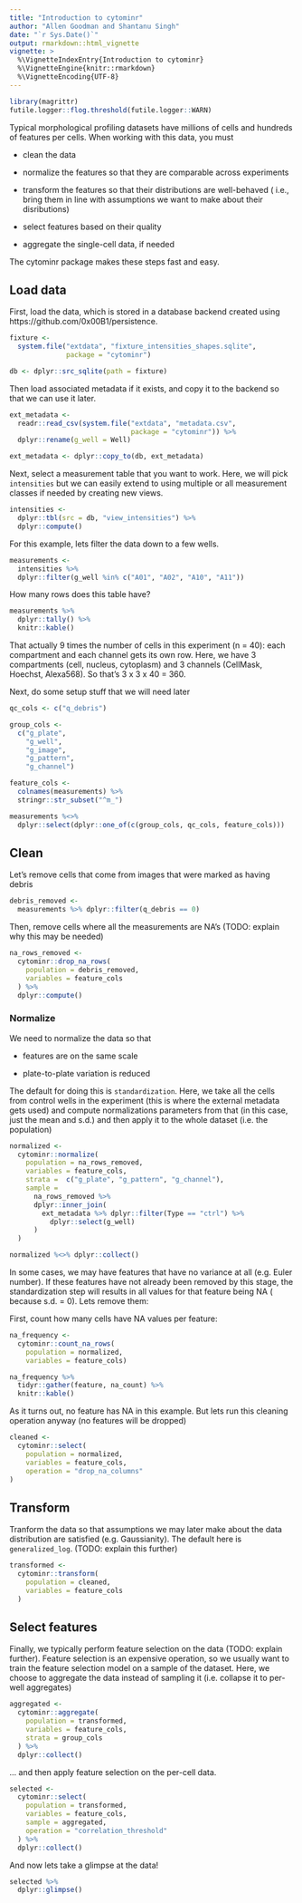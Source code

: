 ```yaml
---
title: "Introduction to cytominr"
author: "Allen Goodman and Shantanu Singh"
date: "`r Sys.Date()`"
output: rmarkdown::html_vignette
vignette: >
  %\VignetteIndexEntry{Introduction to cytominr}
  %\VignetteEngine{knitr::rmarkdown}
  %\VignetteEncoding{UTF-8}
---
```


```r
library(magrittr)
futile.logger::flog.threshold(futile.logger::WARN)
```


Typical morphological profiling datasets have millions of cells 
and hundreds of features per cells. When working with this data, you must

- clean the data

- normalize the features so that they are comparable across experiments

- transform the features so that their distributions are well-behaved (
i.e., bring them in line with assumptions we want to make about their 
disributions) 

- select features based on their quality

- aggregate the single-cell data, if needed

The cytominr package makes these steps fast and easy.

## Load data
First, load the data, which is stored in a database backend created using 
https://github.com/0x00B1/persistence.

```r
fixture <-
  system.file("extdata", "fixture_intensities_shapes.sqlite",
              package = "cytominr")

db <- dplyr::src_sqlite(path = fixture)

```

Then load associated metadata if it exists, and copy it to the backend so that
we can use it later.

```r
ext_metadata <-
  readr::read_csv(system.file("extdata", "metadata.csv",
                              package = "cytominr")) %>%
  dplyr::rename(g_well = Well)

ext_metadata <- dplyr::copy_to(db, ext_metadata)

```

Next, select a measurement table that you want to work. Here, we will pick 
`intensities` but we can easily extend to using multiple or all measurement
classes if needed by creating new views.

```r
intensities <-
  dplyr::tbl(src = db, "view_intensities") %>%
  dplyr::compute()

```

For this example, lets filter the data down to a few wells.

```r
measurements <-
  intensities %>%
  dplyr::filter(g_well %in% c("A01", "A02", "A10", "A11"))
```

How many rows does this table have?

```r
measurements %>%
  dplyr::tally() %>%
  knitr::kable()
```

That actually 9 times the number of cells in this experiment (n = 40): each 
compartment and each channel gets its own row. Here, we have 3 compartments 
(cell, nucleus, cytoplasm) and 3 channels (CellMask, Hoechst, Alexa568). 
So that's 3 x 3 x 40 = 360.

Next, do some setup stuff that we will need later

```r
qc_cols <- c("q_debris")

group_cols <-
  c("g_plate",
    "g_well",
    "g_image",
    "g_pattern",
    "g_channel")

feature_cols <-
  colnames(measurements) %>%
  stringr::str_subset("^m_")

measurements %<>%
  dplyr::select(dplyr::one_of(c(group_cols, qc_cols, feature_cols)))

```

## Clean

Let's remove cells that come from images that were marked as having debris

```r
debris_removed <-
  measurements %>% dplyr::filter(q_debris == 0)
```

Then, remove cells where all the measurements are NA's (TODO: explain why this
may be needed)

```r
na_rows_removed <-
  cytominr::drop_na_rows(
    population = debris_removed,
    variables = feature_cols
  ) %>%
  dplyr::compute()
```

### Normalize 

We need to normalize the data so that

- features are on the same scale

- plate-to-plate variation is reduced

The default for doing this is `standardization`. Here, we take all the cells
from control wells in the experiment (this is where the external metadata gets
used) and compute normalizations parameters from that (in this case, just the
mean and s.d.) and then apply it to the whole dataset (i.e. the population)

```r
normalized <-
  cytominr::normalize(
    population = na_rows_removed,
    variables = feature_cols,
    strata =  c("g_plate", "g_pattern", "g_channel"),
    sample =
      na_rows_removed %>%
      dplyr::inner_join(
        ext_metadata %>% dplyr::filter(Type == "ctrl") %>%
          dplyr::select(g_well)
      )
  )

normalized %<>% dplyr::collect()
```

In some cases, we may have features that have no variance at all (e.g. Euler 
number). If these features have not already been removed by this stage, the 
standardization step will results in all values for that feature being NA (
because s.d. = 0). Lets remove them:

First, count how many cells have NA values per feature:

```r
na_frequency <-
  cytominr::count_na_rows(
    population = normalized,
    variables = feature_cols)

na_frequency %>%
  tidyr::gather(feature, na_count) %>%
  knitr::kable()

```

As it turns out, no feature has NA in this example. 
But lets run this cleaning operation  anyway (no features will be dropped)

```r

cleaned <-
  cytominr::select(
    population = normalized,
    variables = feature_cols,
    operation = "drop_na_columns"
)
```

## Transform

Tranform the data so that assumptions we may later make about the data
distribution are satisfied (e.g. Gaussianity). The default here is 
`generalized_log`. (TODO: explain this further) 

```r
transformed <-
  cytominr::transform(
    population = cleaned,
    variables = feature_cols
  )
```

## Select features

Finally, we typically perform feature selection on the data (TODO: explain 
further). Feature selection is an expensive operation, so we usually want to 
train the feature selection model on a sample of the dataset. Here, we choose
to aggregate the data instead of sampling it (i.e. collapse it to per-well
aggregates)

```r
aggregated <-
  cytominr::aggregate(
    population = transformed,
    variables = feature_cols,
    strata = group_cols
  ) %>%
  dplyr::collect()
```

... and then apply feature selection on the per-cell data. 
```r
selected <-
  cytominr::select(
    population = transformed,
    variables = feature_cols,
    sample = aggregated,
    operation = "correlation_threshold"
  ) %>%
  dplyr::collect()
```

And now lets take a glimpse at the data!
```r
selected %>%
  dplyr::glimpse()
```

